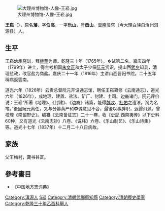{{multiple issues|
{{copyedit|time=2019-09-07T16:15:35+00:00}}
{{no footnotes|time=2019-09-07T16:15:35+00:00}}
{{refimprove|time=2019-09-07T16:15:35+00:00}}
}}
{{For|光绪三十九年（1903年）广州府南海县知县|王崧 (南海知县)}}
[[File:大理州博物馆-人像-王崧.jpg|thumb]]

'''王崧'''（{{bd|1752年||1837年|catIdx=W王}}），原名'''藩'''，字'''伯高'''，一字'''乐山'''，号'''酉山'''。[[雲南|雲南]]浪穹（今大理白族自治州洱源县）人。

== 生平 ==
王崧幼承庭训，拜[[檀萃|檀萃]]为师。乾隆三十年（1765年），乡试第二名，嘉庆四年（1799年）进士，得主考相国[[朱文正|朱文正]]和太子少保[[阮元|阮元]]赏识，授山西[[武乡|武乡]]知县，清理盐政，改官盐为商盐。嘉庆二十一年（1816年）主讲山西晋阳书院。二十五年稱病返雲南。

道光六年（1826年）云贵总督阮元开设通志馆，聘任王崧纂修《云南通志》，道光六年（1826年），成地理、建置、盐法、矿厂、封建、土司、边裔诸门。阮元评价说：王崧“所著《地理》、《封建》、《边裔》诸篇，能得[[魏收|魏收]]、[[杜佑|杜佑]]之遗法，洵为名笔。”後因阮元离任，又与分纂黄严和李诚意见不合，最後以事辞职，返歸洱源。曾校理《南诏野史》。编纂《云南备征志》二十一卷，收《[[史記|史記]]·西南夷传》以下史料60种，又有道光《云南志钞》八卷、《说纬》六卷、《乐山制艺》、《乐山诗集》等。道光十七年（1837年）十二月二十八日病故。

== 家族 ==
父王梅村，藏书甚富。

==參考書目==
* 《中国地方志词典》

{{嘉庆四年己未科殿试金榜}}
{{Authority control}}

{{DEFAULTSORT:Wang王}}
[[Category:洱源人|Category:洱源人]]
[[Category:王姓|S崧]]
[[Category:清朝武鄉縣知縣|Category:清朝武鄉縣知縣]]
[[Category:清朝歷史學家|Category:清朝歷史學家]]
[[Category:乾隆三十年乙酉科舉人|Category:乾隆三十年乙酉科舉人]]